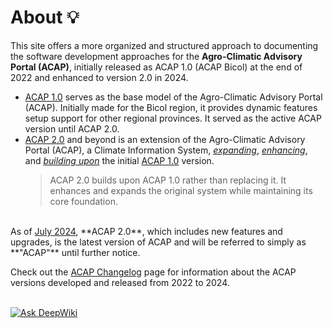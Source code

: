 
# About 💡

This site offers a more organized and structured approach to documenting the software development approaches for the **Agro-Climatic Advisory Portal (ACAP)**, initially released as ACAP 1.0 (ACAP Bicol) at the end of 2022 and enhanced to version 2.0 in 2024.

- [ACAP 1.0](/changelog/#version-1-acap-10) serves as the base model of the Agro-Climatic Advisory Portal (ACAP). Initially made for the Bicol region, it provides dynamic features setup support for other regional provinces. It served as the active ACAP version until ACAP 2.0.
- [ACAP 2.0](/changelog/#version-2-acap-20) and beyond is an extension of the Agro-Climatic Advisory Portal (ACAP), a Climate Information System, <u><i>expanding</i></u>, <u><i>enhancing</i></u>, and <u><i>building upon</i></u> the initial [ACAP 1.0](#version-1-acap-10) version.
   > ACAP 2.0 builds upon ACAP 1.0 rather than replacing it. It enhances and expands the original system while maintaining its core foundation.

<br />

<Callout>
As of <u>July 2024</u>, **ACAP 2.0**, which includes new features and upgrades, is the latest version of ACAP and will be referred to simply as **"ACAP"** until further notice.
</Callout>

Check out the [ACAP Changelog](/changelog) page for information about the ACAP versions developed and released from 2022 to 2024.

<br />
<a href="https://deepwiki.com/acaptutorials/acaptutorials.github.io" target="blank"><img src="https://deepwiki.com/badge.svg" alt="Ask DeepWiki" /></a>
